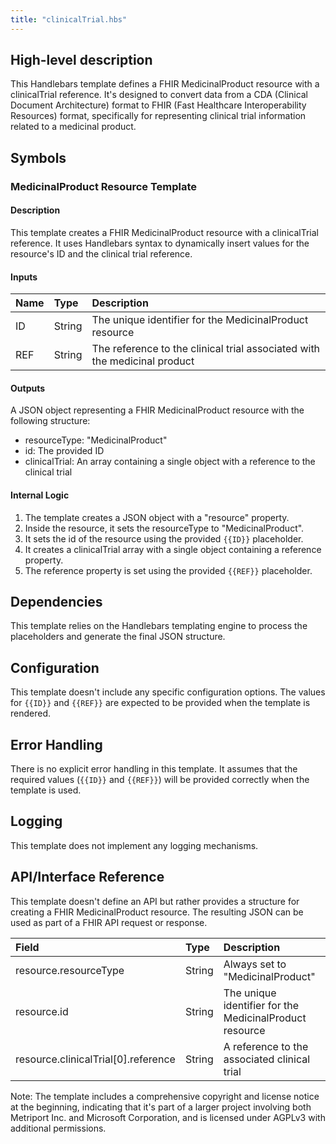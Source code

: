 ```yaml
---
title: "clinicalTrial.hbs"
---
```


## High-level description
This Handlebars template defines a FHIR MedicinalProduct resource with a clinicalTrial reference. It's designed to convert data from a CDA (Clinical Document Architecture) format to FHIR (Fast Healthcare Interoperability Resources) format, specifically for representing clinical trial information related to a medicinal product.

## Symbols

### MedicinalProduct Resource Template
#### Description
This template creates a FHIR MedicinalProduct resource with a clinicalTrial reference. It uses Handlebars syntax to dynamically insert values for the resource's ID and the clinical trial reference.

#### Inputs
| Name | Type | Description |
|:-----|:-----|:------------|
| ID   | String | The unique identifier for the MedicinalProduct resource |
| REF  | String | The reference to the clinical trial associated with the medicinal product |

#### Outputs
A JSON object representing a FHIR MedicinalProduct resource with the following structure:
- resourceType: "MedicinalProduct"
- id: The provided ID
- clinicalTrial: An array containing a single object with a reference to the clinical trial

#### Internal Logic
1. The template creates a JSON object with a "resource" property.
2. Inside the resource, it sets the resourceType to "MedicinalProduct".
3. It sets the id of the resource using the provided `{{ID}}` placeholder.
4. It creates a clinicalTrial array with a single object containing a reference property.
5. The reference property is set using the provided `{{REF}}` placeholder.

## Dependencies
This template relies on the Handlebars templating engine to process the placeholders and generate the final JSON structure.

## Configuration
This template doesn't include any specific configuration options. The values for `{{ID}}` and `{{REF}}` are expected to be provided when the template is rendered.

## Error Handling
There is no explicit error handling in this template. It assumes that the required values (`{{ID}}` and `{{REF}}`) will be provided correctly when the template is used.

## Logging
This template does not implement any logging mechanisms.

## API/Interface Reference
This template doesn't define an API but rather provides a structure for creating a FHIR MedicinalProduct resource. The resulting JSON can be used as part of a FHIR API request or response.

| Field | Type | Description |
|:------|:-----|:------------|
| resource.resourceType | String | Always set to "MedicinalProduct" |
| resource.id | String | The unique identifier for the MedicinalProduct resource |
| resource.clinicalTrial[0].reference | String | A reference to the associated clinical trial |

Note: The template includes a comprehensive copyright and license notice at the beginning, indicating that it's part of a larger project involving both Metriport Inc. and Microsoft Corporation, and is licensed under AGPLv3 with additional permissions.